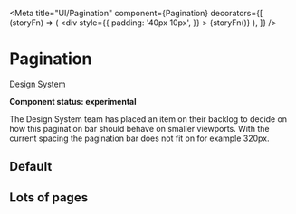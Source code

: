 
<Meta
  title="UI/Pagination"
  component={Pagination}
  decorators={[
    (storyFn) => (
      <div
        style={{
          padding: '40px 10px',
        }}
      >
        {storyFn()}
      </div>
    ),
  ]}
/>

# Pagination

[Design System](https://designsystem.amsterdam.nl/7awj1hc9f/p/431c4a-pagination)

**Component status: experimental**

The Design System team has placed an item on their backlog to decide on how this pagination bar should behave on
smaller viewports. With the current spacing the pagination bar does not fit on for example 320px.

## Default

<Preview>
  <Story name="Default">
    <Pagination collectionSize={30} pageSize={10} page={1} />
  </Story>
</Preview>

## Lots of pages

<Preview>
  <Story name="Lots of pages">
    <Pagination collectionSize={300} pageSize={10} page={2} />
    <Pagination collectionSize={300} pageSize={10} page={20} />
    <Pagination collectionSize={300} pageSize={10} page={30} />
  </Story>
</Preview>
